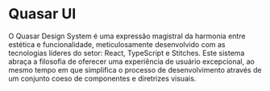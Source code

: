 
<Meta title="Home" />

# Quasar UI

O Quasar Design System é uma expressão magistral da harmonia entre estética e funcionalidade, meticulosamente desenvolvido com as tecnologias líderes do setor: React, TypeScript e Stitches. Este sistema abraça a filosofia de oferecer uma experiência de usuário excepcional, ao mesmo tempo em que simplifica o processo de desenvolvimento através de um conjunto coeso de componentes e diretrizes visuais.
